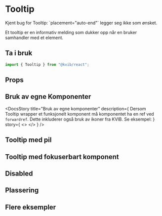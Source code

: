 
<Meta of={TooltipStories} />

# Tooltip

<Alert status="info">
  <AlertIcon />
  Kjent bug for Tooltip: `placement="auto-end"` legger seg ikke som ønsket.
</Alert>

Et tooltip er en informativ melding som dukker opp når en bruker samhandler med et element.

## Ta i bruk

```jsx
import { Tooltip } from "@kvib/react";
```

## Props

<Canvas of={TooltipStories.Tooltip} />
<Controls of={TooltipStories.Tooltip} />

## Bruk av egne Komponenter

<DocsContainer>

<DocsStory
  title="Bruk av egne komponenter"
  description={
    <Text>
      Dersom Tooltip wrapper et funksjonelt komponent må komponentet ha en ref ved `forwardref`. Dette inkluderer også
      bruk av ikoner fra KVIB. Se eksempel:
    </Text>
  }
  story={
    <>
      <Canvas of={TooltipStories.CustomToolTip} />
      <Source code={TooltipStrings} dark />
    </>
  }
/>

## Tooltip med pil

<Canvas of={TooltipStories.TooltipArrow} />

## Tooltip med fokuserbart komponent

<Canvas of={TooltipStories.TooltipFocusable} />

## Disabled

<Canvas of={TooltipStories.TooltipDisabled} />

## Plassering

<Canvas of={TooltipStories.TooltipPlacement} />

## Flere eksempler

<Canvas of={TooltipStories.TooltipExamples} />

</DocsContainer>

